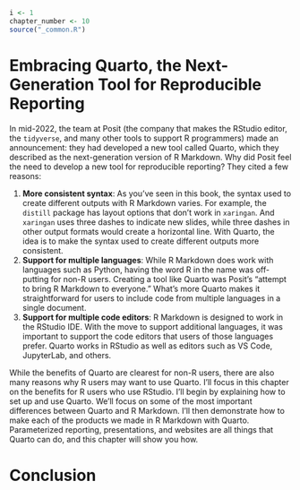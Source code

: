 ```r
i <- 1
chapter_number <- 10
source("_common.R")
```

# Embracing Quarto, the Next-Generation Tool for Reproducible Reporting

In mid-2022, the team at Posit (the company that makes the RStudio editor, the `tidyverse`, and many other tools to support R programmers) made an announcement: they had developed a new tool called Quarto, which they described as the next-generation version of R Markdown. Why did Posit feel the need to develop a new tool for reproducible reporting? They cited a few reasons:

1. **More consistent syntax**: As you've seen in this book, the syntax used to create different outputs with R Markdown varies. For example, the `distill` package has layout options that don't work in `xaringan`. And `xaringan` uses three dashes to indicate new slides, while three dashes in other output formats would create a horizontal line. With Quarto, the idea is to make the syntax used to create different outputs more consistent. 
2. **Support for multiple languages**: While R Markdown does work with languages such as Python, having the word R in the name was off-putting for non-R users. Creating a tool like Quarto was Posit's "attempt to bring R Markdown to everyone." What's more Quarto makes it straightforward for users to include code from multiple languages in a single document. 
3. **Support for multiple code editors**: R Markdown is designed to work in the RStudio IDE. With the move to support additional languages, it was important to support the code editors that users of those languages prefer. Quarto works in RStudio as well as editors such as VS Code, JupyterLab, and others. 

While the benefits of Quarto are clearest for non-R users, there are also many reasons why R users may want to use Quarto. I'll focus in this chapter on the benefits for R users who use RStudio. I'll begin by explaining how to set up and use Quarto. We'll focus on some of the most important differences between Quarto and R Markdown. I'll then demonstrate how to make each of the products we made in R Markdown with Quarto. Parameterized reporting, presentations, and websites are all things that Quarto can do, and this chapter will show you how.

# Conclusion {-}

